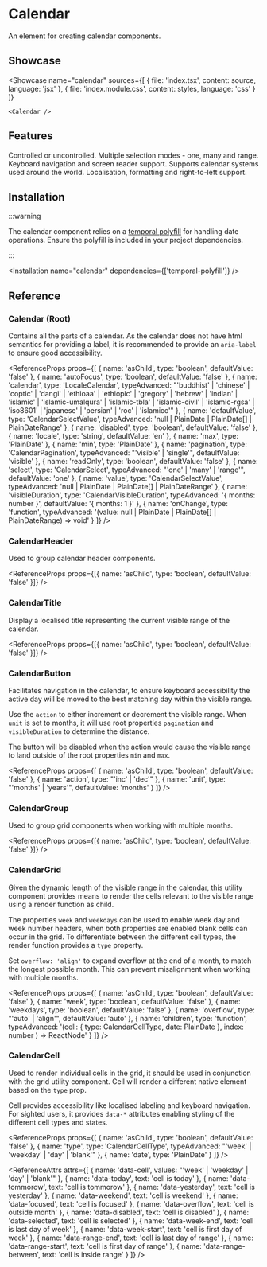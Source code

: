 
# Calendar

An element for creating calendar components.

## Showcase

<Showcase
	name="calendar"
	sources={[
		{ file: 'index.tsx', content: source, language: 'jsx' },
		{ file: 'index.module.css', content: styles, language: 'css' }
	]}
>
	<Calendar />
</Showcase>

## Features

<Features>
	<Feature>Controlled or uncontrolled.</Feature>
	<Feature>Multiple selection modes - one, many and range.</Feature>
	<Feature>Keyboard navigation and screen reader support.</Feature>
	<Feature>Supports calendar systems used around the world.</Feature>
	<Feature>Localisation, formatting and right-to-left support.</Feature>
</Features>

## Installation

:::warning

The calendar component relies on a [temporal polyfill](https://www.npmjs.com/package/temporal-polyfill) for handling date operations. Ensure the polyfill is included in your project dependencies.

:::

<Installation name="calendar" dependencies={['temporal-polyfill']} />

## Reference

### Calendar (Root)

Contains all the parts of a calendar. As the calendar does not have html semantics for providing a label, it is recommended to provide an `aria-label` to ensure good accessibility.

<ReferenceProps
	props={[
		{ name: 'asChild', type: 'boolean', defaultValue: 'false' },
		{ name: 'autoFocus', type: 'boolean', defaultValue: 'false' },
		{
			name: 'calendar',
			type: 'LocaleCalendar',
			typeAdvanced:
				"'buddhist' | 'chinese' | 'coptic' | 'dangi' | 'ethioaa' | 'ethiopic' | 'gregory' | 'hebrew' | 'indian' | 'islamic' | 'islamic-umalqura' | 'islamic-tbla' | 'islamic-civil' | 'islamic-rgsa' | 'iso8601' | 'japanese' | 'persian' | 'roc' | 'islamicc'"
		},
		{
			name: 'defaultValue',
			type: 'CalendarSelectValue',
			typeAdvanced: 'null | PlainDate | PlainDate[] | PlainDateRange'
		},
		{ name: 'disabled', type: 'boolean', defaultValue: 'false' },
		{ name: 'locale', type: 'string', defaultValue: 'en' },
		{ name: 'max', type: 'PlainDate' },
		{ name: 'min', type: 'PlainDate' },
		{
			name: 'pagination',
			type: 'CalendarPagination',
			typeAdvanced: "'visible' | 'single'",
			defaultValue: 'visible'
		},
		{ name: 'readOnly', type: 'boolean', defaultValue: 'false' },
		{
			name: 'select',
			type: 'CalendarSelect',
			typeAdvanced: "'one' | 'many' | 'range'",
			defaultValue: 'one'
		},
		{
			name: 'value',
			type: 'CalendarSelectValue',
			typeAdvanced: 'null | PlainDate | PlainDate[] | PlainDateRange'
		},
		{
			name: 'visibleDuration',
			type: 'CalendarVisibleDuration',
			typeAdvanced: '{ months: number }',
			defaultValue: '{ months: 1 }'
		},
		{
			name: 'onChange',
			type: 'function',
			typeAdvanced:
				'(value: null | PlainDate | PlainDate[] | PlainDateRange) => void'
		}
	]}
/>

### CalendarHeader

Used to group calendar header components.

<ReferenceProps
	props={[{ name: 'asChild', type: 'boolean', defaultValue: 'false' }]}
/>

### CalendarTitle

Display a localised title representing the current visible range of the calendar.

<ReferenceProps
	props={[{ name: 'asChild', type: 'boolean', defaultValue: 'false' }]}
/>

### CalendarButton

Facilitates navigation in the calendar, to ensure keyboard accessibility the active day will be moved to the best matching day within the visible range.

Use the `action` to either increment or decrement the visible range. When `unit` is set to months, it will use root properties `pagination` and `visibleDuration` to determine the distance.

The button will be disabled when the action would cause the visible range to land outside of the root properties `min` and `max`.

<ReferenceProps
	props={[
		{ name: 'asChild', type: 'boolean', defaultValue: 'false' },
		{ name: 'action', type: "'inc' | 'dec'" },
		{ name: 'unit', type: "'months' | 'years'", defaultValue: 'months' }
	]}
/>

### CalendarGroup

Used to group grid components when working with multiple months.

<ReferenceProps
	props={[{ name: 'asChild', type: 'boolean', defaultValue: 'false' }]}
/>

### CalendarGrid

Given the dynamic length of the visible range in the calendar, this utility component provides means to render the cells relevant to the visible range using a render function as child.

The properties `week` and `weekdays` can be used to enable week day and week number headers, when both properties are enabled blank cells can occur in the grid. To differentiate between the different cell types, the render function provides a `type` property.

Set `overflow: 'align'` to expand overflow at the end of a month, to match the longest possible month. This can prevent misalignment when working with multiple months.

<ReferenceProps
	props={[
		{ name: 'asChild', type: 'boolean', defaultValue: 'false' },
		{ name: 'week', type: 'boolean', defaultValue: 'false' },
		{ name: 'weekdays', type: 'boolean', defaultValue: 'false' },
		{ name: 'overflow', type: "'auto' | 'align'", defaultValue: 'auto' },
		{
			name: 'children',
			type: 'function',
			typeAdvanced:
				'(cell: { type: CalendarCellType, date: PlainDate }, index: number ) => ReactNode'
		}
	]}
/>

### CalendarCell

Used to render individual cells in the grid, it should be used in conjunction with the grid utility component. Cell will render a different native element based on the `type` prop.

Cell provides accessibility like localised labeling and keyboard navigation. For sighted users, it provides `data-*` attributes enabling styling of the different cell types and states.

<ReferenceProps
	props={[
		{ name: 'asChild', type: 'boolean', defaultValue: 'false' },
		{
			name: 'type',
			type: 'CalendarCellType',
			typeAdvanced: "'week' | 'weekday' | 'day' | 'blank'"
		},
		{ name: 'date', type: 'PlainDate' }
	]}
/>

<ReferenceAttrs
	attrs={[
		{
			name: 'data-cell',
			values: "'week' | 'weekday' | 'day' | 'blank'"
		},
		{ name: 'data-today', text: 'cell is today' },
		{ name: 'data-tommorow', text: 'cell is tommorow' },
		{ name: 'data-yesterday', text: 'cell is yesterday' },
		{ name: 'data-weekend', text: 'cell is weekend' },
		{ name: 'data-focused', text: 'cell is focused' },
		{ name: 'data-overflow', text: 'cell is outside month' },
		{ name: 'data-disabled', text: 'cell is disabled' },
		{ name: 'data-selected', text: 'cell is selected' },
		{ name: 'data-week-end', text: 'cell is last day of week' },
		{ name: 'data-week-start', text: 'cell is first day of week' },
		{ name: 'data-range-end', text: 'cell is last day of range' },
		{ name: 'data-range-start', text: 'cell is first day of range' },
		{ name: 'data-range-between', text: 'cell is inside range' }
	]}
/>

